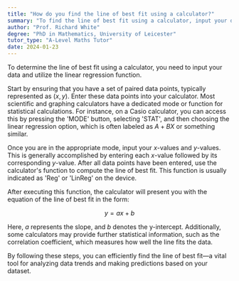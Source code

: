 ```yaml
---
title: "How do you find the line of best fit using a calculator?"
summary: "To find the line of best fit using a calculator, input your data and use the linear regression function."
author: "Prof. Richard White"
degree: "PhD in Mathematics, University of Leicester"
tutor_type: "A-Level Maths Tutor"
date: 2024-01-23
---
```


To determine the line of best fit using a calculator, you need to input your data and utilize the linear regression function.

Start by ensuring that you have a set of paired data points, typically represented as $(x, y)$. Enter these data points into your calculator. Most scientific and graphing calculators have a dedicated mode or function for statistical calculations. For instance, on a Casio calculator, you can access this by pressing the 'MODE' button, selecting 'STAT', and then choosing the linear regression option, which is often labeled as $A + BX$ or something similar.

Once you are in the appropriate mode, input your $x$-values and $y$-values. This is generally accomplished by entering each $x$-value followed by its corresponding $y$-value. After all data points have been entered, use the calculator's function to compute the line of best fit. This function is usually indicated as 'Reg' or 'LinReg' on the device.

After executing this function, the calculator will present you with the equation of the line of best fit in the form:

$$
y = ax + b
$$

Here, $a$ represents the slope, and $b$ denotes the y-intercept. Additionally, some calculators may provide further statistical information, such as the correlation coefficient, which measures how well the line fits the data.

By following these steps, you can efficiently find the line of best fit—a vital tool for analyzing data trends and making predictions based on your dataset.
    